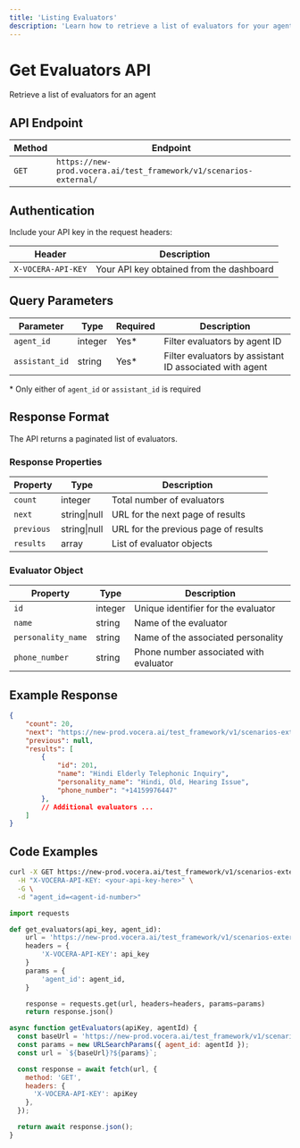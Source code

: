 ---
title: 'Listing Evaluators'
description: 'Learn how to retrieve a list of evaluators for your agents'
---

# Get Evaluators API
Retrieve a list of evaluators for an agent

## API Endpoint

| Method | Endpoint |
|--------|----------|
| `GET` | `https://new-prod.vocera.ai/test_framework/v1/scenarios-external/` |

## Authentication

Include your API key in the request headers:

| Header | Description |
|--------|--------|
| `X-VOCERA-API-KEY` | Your API key obtained from the dashboard |

## Query Parameters

| Parameter | Type | Required | Description |
|-----------|------|----------|-------------|
| `agent_id` | integer | Yes* | Filter evaluators by agent ID |
| `assistant_id` | string | Yes* | Filter evaluators by assistant ID associated with agent |

\* Only either of `agent_id` or `assistant_id` is required

## Response Format

The API returns a paginated list of evaluators.

### Response Properties

| Property | Type | Description |
|----------|------|-------------|
| `count` | integer | Total number of evaluators |
| `next` | string\|null | URL for the next page of results |
| `previous` | string\|null | URL for the previous page of results |
| `results` | array | List of evaluator objects |

### Evaluator Object

| Property | Type | Description |
|----------|------|-------------|
| `id` | integer | Unique identifier for the evaluator |
| `name` | string | Name of the evaluator |
| `personality_name` | string | Name of the associated personality |
| `phone_number` | string | Phone number associated with evaluator |

## Example Response

```json
{
    "count": 20,
    "next": "https://new-prod.vocera.ai/test_framework/v1/scenarios-external/?agent_id=4&page=2",
    "previous": null,
    "results": [
        {
            "id": 201,
            "name": "Hindi Elderly Telephonic Inquiry",
            "personality_name": "Hindi, Old, Hearing Issue",
            "phone_number": "+14159976447"
        },
        // Additional evaluators ...
    ]
}
```

## Code Examples

<CodeGroup>

```bash Curl
curl -X GET https://new-prod.vocera.ai/test_framework/v1/scenarios-external/ \
  -H "X-VOCERA-API-KEY: <your-api-key-here>" \
  -G \
  -d "agent_id=<agent-id-number>"
```

```python Python
import requests

def get_evaluators(api_key, agent_id):
    url = 'https://new-prod.vocera.ai/test_framework/v1/scenarios-external/'
    headers = {
        'X-VOCERA-API-KEY': api_key
    }
    params = {
        'agent_id': agent_id,
    }

    response = requests.get(url, headers=headers, params=params)
    return response.json()
```

```javascript JavaScript
async function getEvaluators(apiKey, agentId) {
  const baseUrl = 'https://new-prod.vocera.ai/test_framework/v1/scenarios-external/';
  const params = new URLSearchParams({ agent_id: agentId });
  const url = `${baseUrl}?${params}`;

  const response = await fetch(url, {
    method: 'GET',
    headers: {
      'X-VOCERA-API-KEY': apiKey
    },
  });

  return await response.json();
}
```
</CodeGroup>

